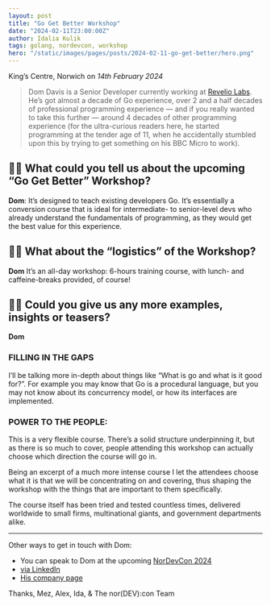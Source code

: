 ```yaml
---
layout: post
title: "Go Get Better Workshop"
date: "2024-02-11T23:00:00Z"
author: Idalia Kulik
tags: golang, nordevcon, workshop
hero: "/static/images/pages/posts/2024-02-11-go-get-better/hero.png"
---
```


King’s Centre, Norwich on _14th February 2024_


> Dom Davis is a Senior Developer currently working at [Revelio Labs](https://www.reveliolabs.com). He’s got almost a decade of Go experience, over 2 and a half decades of professional programming experience — and if you really wanted to take this further — around 4 decades of other programming experience (for the ultra-curious readers here, he started programming at the tender age of 11, when he accidentally stumbled upon this by trying to get something on his BBC Micro to work).


## 👩‍💻 What could you tell us about the upcoming “Go Get Better” Workshop?

**Dom**: It’s designed to teach existing developers Go. It’s essentially a conversion course that is ideal for intermediate- to senior-level devs who already understand the fundamentals of programming, as they would get the best value for this experience.


## 👩‍💻 What about the “logistics” of the Workshop?

**Dom** It’s an all-day workshop: 6-hours training course, with lunch- and caffeine-breaks provided, of course!


## 👩‍💻 Could you give us any more examples, insights or teasers?

**Dom**
### FILLING IN THE GAPS
I’ll be talking more in-depth about things like “What is go and what is it good for?”. For example you may know that Go is a procedural language, but you may not know about its concurrency model, or how its interfaces are implemented.


### POWER TO THE PEOPLE:
This is a very flexible course. There’s a solid structure underpinning it, but as there is so much to cover, people attending this workshop can actually choose which direction the course will go in.

Being an excerpt of a much more intense course I let the attendees choose what it is that we will be concentrating on and covering, thus shaping the workshop with the things that are important to them specifically.

The course itself has been tried and tested countless times, delivered worldwide to small firms, multinational giants, and government departments alike.


---


Other ways to get in touch with Dom:

- You can speak to Dom at the upcoming [NorDevCon 2024](https://ti.to/norfolkdevelopers/nordevcon-24)
- [via LinkedIn](https://www.linkedin.com/in/domdavis)
- [His company page](https://somewhererandom.com)


Thanks,
Mez, Alex, Ida, & The nor(DEV):con Team

